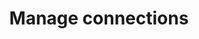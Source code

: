 ---
title: 'Manage connections'
description: 'A modern visual advanced analytics platform for your business'
icon: 'plug-circle-plus'
---